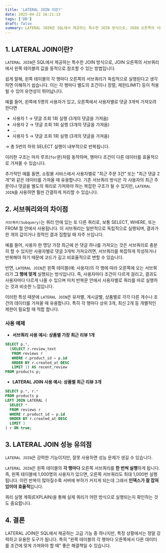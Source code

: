 ```yaml
---
title: 'LATERAL JOIN 이란?'
date: 2025-04-22 16:21:13
tags: ['DB']
draft: false
summary: LATERAL JOIN은 SQL에서 제공하는 특수한 JOIN 방식으로, JOIN 오른쪽의 서브쿼리에서 왼쪽 테이블의 값을 동적으로 참조할 수 있는 방법입니다.
---
```


## 1. LATERAL JOIN이란?

`LATERAL JOIN`은 SQL에서 제공하는 특수한 JOIN 방식으로, JOIN 오른쪽의 서브쿼리에서 왼쪽 테이블의 값을 동적으로 참조할 수 있는 방법입니다.

쉽게 말해, 왼쪽 테이블의 각 행마다 오른쪽의 서브쿼리가 독립적으로 실행된다고 생각하면 이해하기 쉽습니다. 이는 각 행마다 별도의 조건이나 정렬, 제한(LIMIT) 등이 적용될 수 있어 유연성이 뛰어납니다.

예를 들어, 왼쪽에 5명의 사용자가 있고, 오른쪽에서 사용자별로 댓글 3개씩 가져오려 한다면

- 사용자 1 → 댓글 조회 1회 실행 (3개의 댓글을 가져옴)
- 사용자 2 → 댓글 조회 1회 실행 (3개의 댓글을 가져옴)
- ...
- 사용자 5 → 댓글 조회 1회 실행 (3개의 댓글을 가져옴)

→ 총 5번의 하위 SELECT 실행이 내부적으로 반복됩니다.

이러한 구조는 마치 루프(`for`문)처럼 동작하며, 행마다 조건이 다른 데이터를 효율적으로 가져올 수 있습니다.

추가적인 예를 들면, 쇼핑몰 서비스에서 사용자별로 "최근 주문 3건" 또는 "최근 댓글 2개"와 같은 데이터를 가져올 때 유용합니다. 기존 서브쿼리 방식은 각 사용자의 최근 주문이나 댓글을 별도의 쿼리로 가져와야 하는 복잡한 구조가 될 수 있지만, `LATERAL JOIN`을 사용하면 훨씬 간결하게 처리할 수 있습니다.

## 2. 서브쿼리와의 차이점

`서브쿼리(Subquery)`는 쿼리 안에 있는 또 다른 쿼리로, 보통 SELECT, WHERE, 또는 FROM 절 안에서 사용됩니다. 이 서브쿼리는 일반적으로 독립적으로 실행되며, 결과가 한 개의 값이거나 정적인 결과 집합일 때 자주 쓰입니다.

예를 들어, 사용자 한 명당 가장 최근에 쓴 댓글 하나를 가져오는 것은 서브쿼리로 충분히 할 수 있지만 사용자별로 댓글 3개씩 가져오려면, 서브쿼리를 복잡하게 작성하거나 반복해야 하기 때문에 코드가 길고 비효율적으로 변할 수 있습니다.

반면, `LATERAL JOIN`은 왼쪽 테이블(예: 사용자)의 각 행에 따라 오른쪽에 오는 서브쿼리가 **그 행에 맞게** 실행되는 방식입니다. 즉, 사용자마다 조건이 다르게 걸리고, 결과도 사용자마다 다르게 나올 수 있으며 마치 반복문 안에서 사용자별로 쿼리를 따로 실행하는 것과 비슷한 느낌입니다.

이러한 특성 때문에 `LATERAL JOIN`은 유저별, 게시글별, 상품별로 각각 다른 개수나 조건의 데이터를 가져올 때 유용합니다. 특히 각 행마다 상위 3개, 최신 2개 등 개별적인 제한이 필요할 때 적합 합니다.

### 사용 예제

- **서브쿼리 사용 예시: 상품별 가장 최근 리뷰 1개**

```sql
SELECT p.*,
  (SELECT r.review_text
   FROM reviews r
   WHERE r.product_id = p.id
   ORDER BY r.created_at DESC
   LIMIT 1) AS recent_review
FROM products p;
```

- **LATERAL JOIN 사용 예시: 상품별 최근 리뷰 3개**

```sql
SELECT p.*, r.*
FROM products p
LEFT JOIN LATERAL (
  SELECT *
  FROM reviews r
  WHERE r.product_id = p.id
  ORDER BY r.created_at DESC
  LIMIT 3
) r ON true;
```

## 3. LATERAL JOIN 성능 유의점

`LATERAL JOIN`은 강력한 기능이지만, 잘못 사용하면 성능 문제가 생길 수 있습니다.

`LATERAL JOIN`은 왼쪽 테이블의 **각 행마다** 오른쪽 서브쿼리를 **한 번씩 실행**하게 됩니다. 즉, 왼쪽 테이블에 1,000명의 사용자가 있으면, 오른쪽 서브쿼리도 최대 1,000번 실행됩니다. 이런 반복이 많아질수록 서버에 부하가 커지게 되는데 그래서 **인덱스가 잘 잡혀 있어야 효율적**입니다.

쿼리 실행 계획(EXPLAIN)을 통해 실제 쿼리가 어떤 방식으로 실행되는지 확인하는 것도 중요합니다.

## 4. 결론

LATERAL JOIN은 SQL에서 제공하는 고급 기능 중 하나지만, 특정 상황에서는 정말 강력하고 유용한 도구가 됩니다. 특히 "왼쪽 테이블의 각 행마다 오른쪽에서 다른 데이터를 조건에 맞게 가져와야 할 때" 좋은 해결책일 수 있습니다.
